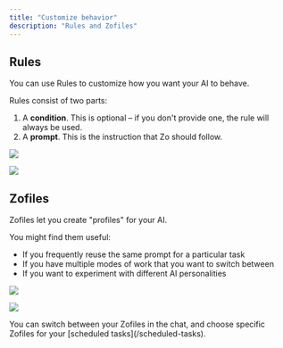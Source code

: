 ```yaml
---
title: "Customize behavior"
description: "Rules and Zofiles"
---
```


## Rules

You can use Rules to customize how you want your AI to behave.

Rules consist of two parts:

1. A **condition**. This is optional – if you don't provide one, the rule will always be used.
2. A **prompt**. This is the instruction that Zo should follow.

<Frame>
  <img
    className="block dark:hidden"
    src="/screenshots/rules-light.png"
  />

  <img
    className="hidden dark:block"
    src="/screenshots/rules-dark.png"
  />
</Frame>

## Zofiles

Zofiles let you create "profiles" for your AI.

You might find them useful:

- If you frequently reuse the same prompt for a particular task
- If you have multiple modes of work that you want to switch between
- If you want to experiment with different AI personalities

<Frame>
  <img
    className="block dark:hidden"
    src="/screenshots/zofile-light.png"
  />

  <img
    className="hidden dark:block"
    src="/screenshots/zofile-dark.png"
  />
</Frame>

<Info>
  You can switch between your Zofiles in the chat, and choose specific Zofiles for your [scheduled
  tasks](/scheduled-tasks).
</Info>
